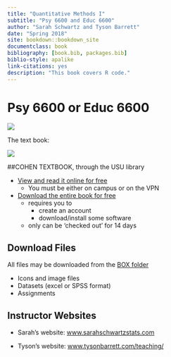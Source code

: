 ```yaml
--- 
title: "Quantitative Methods I"
subtitle: "Psy 6600 and Educ 6600"
author: "Sarah Schwartz and Tyson Barrett"
date: "Spring 2018"
site: bookdown::bookdown_site
documentclass: book
bibliography: [book.bib, packages.bib]
biblio-style: apalike
link-citations: yes
description: "This book covers R code."
---
```



# Psy 6600 or Educ 6600 {-}

![](img/headers/RDA1_logo.png)


The text book:

![](img/Cohen_4ed.jpg)

##COHEN TEXTBOOK, through the USU library

* [View and read it online for free](http://site.ebrary.com/lib/usulibraries/reader.action?docID=10809658)  
    + You must be either on campus or on the VPN

* [Download the entire book for free](https://ebookcentral-proquest-com.dist.lib.usu.edu/lib/USU/detail.action?docID=1563061)
    + requires you to 
        - create an account
        - download/install some software
    + only can be 'checked out' for 14 days


## Download Files

All files may be downloaded from the [BOX folder](https://usu.app.box.com/s/nsnga773p9o823shxr243z39brmlc35y)

* Icons and image files
* Datasets (excel or SPSS format)
* Assignments

## Instructor Websites

* Sarah's website: [www.sarahschwartzstats.com](http://www.sarahschwartzstats.com/)

* Tyson's website: [www.tysonbarrett.com/teaching/](http://tysonbarrett.com/teaching/)


